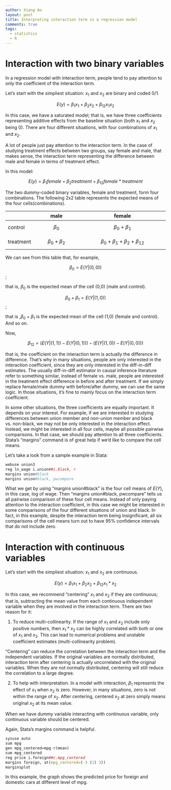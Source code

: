 ```yaml
---
author: Xiang Ao
layout: post
title: Interpreting interaction term in a regression model
comments: true
tags:
  - statistics
  - R
---
```


# Interaction with two binary variables

In a regression model with interaction term, people tend to pay attention to only the coefficient of the interaction term.  

Let's start with the simpliest situation: $x_1$ and $x_2$ are binary and coded 0/1.

$$ E(y) = \beta_1 x_1 + \beta_2 x_2 + \beta_{12} x_1x_2 $$

In this case, we have a saturated model; that is, we have three coefficients representing additive effects from the baseline situation (both $x_1$ and $x_2$ being 0).  There are four different situations, with four combinations of $x_1$ and $x_2$.  


A lot of people just pay attention to the interaction term.   In the case of studying treatment effects between two groups, say female and male, that makes sense, the interaction term representing the difference between male and female in terms of treatment effect.

In this model:

$$ E(y) = \beta_1 female + \beta_2 treatment + \beta_{12} female*treatment $$

The two dummy-coded binary variables, female and treatment, form four combinations.  The following 2x2 table represents the expected means of the four cells(combinations).


|               |  male                   |  female                                        |
| ------------- |:-----------------------:|:----------------------------------------------:|
| control       |  $$ \beta_0 $$          |  $$ \beta_0 + \beta_1 $$                        |
| treatment     | $$ \beta_0 + \beta_2 $$ |  $$ \beta_0 + \beta_1 + \beta_2 + \beta_{12}$$ |

We can see from this table that, for example,

$$\beta_0=E(Y|(0,0))$$;

that is, $\beta_0$ is the expected mean of the cell (0,0) (male and control).

$$\beta_0 + \beta_1 =E(Y|(1,0))$$;

that is ,$\beta_0 + \beta_1$ is the expected mean of the cell (1,0) (female and control).  And so on.

Now,

$$ \beta_{12} = (E(Y|(1,1))-E(Y|(0,1)))-(E(Y|(1,0))-E(Y|(0,0))) $$

that is, the coefficient on the interaction term is actually the difference in difference.  That's why in many situations, people are only interested in the interaction coefficient, since they are only interested in the diff-in-diff estimates.  The usually diff-in-diff estimator in causal inference literature refer to something similar, instead of female vs. male, people are interested in the treatment effect difference in before and after treatment.  If we simply replace female/male dummy with before/after dummy, we can use the same logic.  In those situations, it's fine to mainly focus on the interaction term coefficient.


In some other situations, the three coefficients are equally important.  It depends on your interest.  For example, if we are interested in studying differences between union member and non-union member and black vs. non-black, we may not be only interested in the interaction effect.  Instead, we might be interested in all four cells, maybe all possible pairwise comparisons.  In that case, we should pay attention to all three coefficients.  Stata's "margins" command is of great help if we'd like to compare the cell means.

Let's take a look from a sample example in Stata:

```r
webuse union3
reg ln_wage i.union##i.black, r
margins union#black
margins union#black, pwcompare

```

What we get by using "margins union#black" is the four cell means of $E(Y)$, in this case, log of wage.  Then "margins union#black, pwcompare" tells us all pairwise comparison of these four cell means.  Instead of only paying attention to the interaction coefficient, in this case we might be interested in some comparisons of the four different situations of union and black.  In fact, in this example, despite the interaction term being insignificant, all six comparisons of the cell means turn out to have 95% confidence intervals that do not include zero.


# Interaction with continuous variables


Let's start with the simpliest situation: $x_1$ and $x_2$ are continuous.

$$ E(y) = \beta_1 x_1 + \beta_2 x_2 + \beta_{12} x_1*x_2 $$

In this case, we recommend "centering" $x_1$ and $x_2$ if they are continuous; that is, subtracting the mean value from each continuous independent variable when they are involved in the interaction term.  There are two reason for it:

1. To reduce multi-collinearity.  If the range of $x_1$ and $x_2$ include only positive numbers, then $x_1*x_2$  can be highly correlated with both or one of $x_1$ and $x_2$.  This can lead to numerical problems and unstable coefficient estimates (multi-collinearity problem).

"Centering" can reduce the correlation between the interaction term and the independent variables.  If the original variables are normally distributed, interaction term after centering is actually uncorrelated with the original variables.  When they are not normally distributed, centering will still reduce the correlation to a large degree.

2. To help with interpretation.  In a model with interaction, $\beta_1$ represents the effect of $x_1$ when $x_2$ is zero.  However, in many situations, zero is not within the range of $x_2$.  After centering, centered $x_2$ at zero simply means original $x_2$ at its mean value.

When we have dummy variable interacting with continuous variable, only continuous variable should be centered.

Again, Stata's margins command is helpful.


```r
sysuse auto
sum mpg
gen mpg_centered=mpg-r(mean)
sum mpg_centered
reg price i.foreign##c.mpg_centered
margins foreign, at(mpg_centered=(-3 (1) 3))
marginsplot

```

In this example, the graph shows the predicted price for foreign and domestic cars at different level of mpg.


